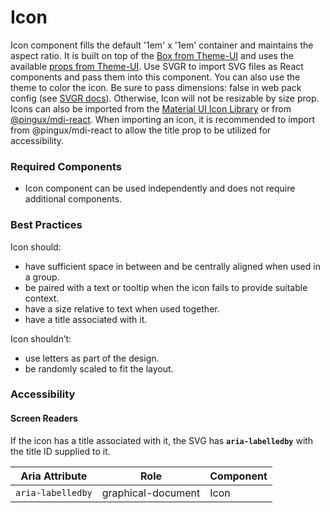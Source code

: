 <Meta title="Components/Icon/Icon" />

# Icon

Icon component fills the default '1em' x '1em' container and maintains the aspect ratio.
It is built on top of the [Box from Theme-UI](https://theme-ui.com/components/box/) and uses the available [props from Theme-UI](https://theme-ui.com/sx-prop).
Use SVGR to import SVG files as React components and pass them into this component.
You can also use the theme to color the icon. 
Be sure to pass dimensions: false in web pack config (see [SVGR docs](https://react-svgr.com/docs/options/#dimensions)).
Otherwise, Icon will not be resizable by size prop. 
Icons can also be imported from the [Material UI Icon Library](https://materialdesignicons.com/) or from [@pingux/mdi-react](https://www.npmjs.com/package/@pingux/mdi-react).
When importing an icon, it is recommended to import from @pingux/mdi-react to allow the title prop to be utilized for accessibility.

### Required Components

- Icon component can be used independently and does not require additional components.

### Best Practices

Icon should:
- have sufficient space in between and be centrally aligned when used in a group.
- be paired with a text or tooltip when the icon fails to provide suitable context.
- have a size relative to text when used together.
- have a title associated with it.

Icon shouldn’t:
- use letters as part of the design.
- be randomly scaled to fit the layout. 

### Accessibility

#### Screen Readers

If the icon has a title associated with it, the SVG has **`aria-labelledby`** with the title ID supplied to it.

| Aria Attribute | Role | Component |
| ---- | ---- | ----------- |
| `aria-labelledby` | graphical-document | Icon |


